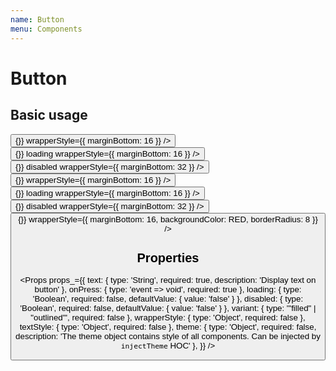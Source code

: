 ```yaml
---
name: Button
menu: Components
---
```



# Button

## Basic usage

<Playground>
  <IPhoneX screenStyle={{ padding: 16, paddingTop: 48 }}>
    <Button
      text="Filled Button"
      onPress={() => {}}
      wrapperStyle={{ marginBottom: 16 }}
    />
    <Button
      text="Loading Filled Button"
      onPress={() => {}}
      loading
      wrapperStyle={{ marginBottom: 16 }}
    />
    <Button
      text="Disabled Filled Button"
      onPress={() => {}}
      disabled
      wrapperStyle={{ marginBottom: 32 }}
    />
    <Button
      variant="outlined"
      text="Outlined Button"
      onPress={() => {}}
      wrapperStyle={{ marginBottom: 16 }}
    />
    <Button
      variant="outlined"
      text="Loading Outlined Button"
      onPress={() => {}}
      loading
      wrapperStyle={{ marginBottom: 16 }}
    />
    <Button
      variant="outlined"
      text="Disabled Outlined Button"
      onPress={() => {}}
      disabled
      wrapperStyle={{ marginBottom: 32 }}
    />
    <Button
      text="Custom Button"
      onPress={() => {}}
      wrapperStyle={{ marginBottom: 16, backgroundColor: RED, borderRadius: 8 }}
    />
  </IPhoneX>
</Playground>

## Properties

<Props props_={{
  text: { type: 'String', required: true, description: 'Display text on button' },
  onPress: { type: 'event => void', required: true },
  loading: { type: 'Boolean', required: false, defaultValue: { value: 'false' } },
  disabled: { type: 'Boolean', required: false, defaultValue: { value: 'false' } },
  variant: { type: '"filled" | "outlined"', required: false },
  wrapperStyle: { type: 'Object', required: false },
  textStyle: { type: 'Object', required: false },
  theme: { type: 'Object', required: false, description: 'The theme object contains style of all components. Can be injected by `injectTheme` HOC' },
}} />

